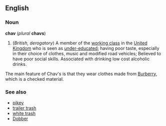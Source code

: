 ==English==
===Noun===
'''chav''' (''plural'' '''chavs''')

#(''British, derogatory'') A member of the [[working class]] in the [[United Kingdom]] who is seen as [[under-educated]]; having poor taste, especially in their choice of clothes, music and modified road vehicles; Believed to have poor social skills.  Associated with drinking low cost alcoholic drinks.

The main feature of Chav's is that they wear clothes made from [[Burberry]], which is a checked material.

===See also===
*[[pikey]]
*[[trailer trash]]
*[[white trash]]
*[[Dobber]]
